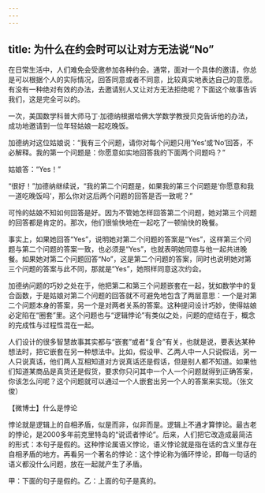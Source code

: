 ```yaml
---
---
---
```

title: 为什么在约会时可以让对方无法说“No”
---






在日常生活中，人们难免会受邀参加各种约会。通常，面对一个具体的邀请，你总是可以根据个人的实际情况，回答同意或者不同意，比较真实地表达自己的意愿。有没有一种绝对有效的办法，去邀请别人又让对方无法拒绝呢？下面这个故事告诉我们，这是完全可以的。

一次，美国数学科普大师马丁·加德纳根据哈佛大学数学教授贝克告诉他的办法，成功地邀请到一位年轻姑娘一起吃晚饭。

加德纳对这位姑娘说：“我有三个问题，请你对每个问题只用‘Yes’或‘No’回答，不必解释。我的第一个问题是：你愿意如实地回答我的下面两个问题吗？”

姑娘答：“Yes！”

“很好！”加德纳继续说，“我的第二个问题是，如果我的第三个问题是‘你愿意和我一道吃晚饭吗’，那么你对这后两个问题的回答是否一致呢？”

可怜的姑娘不知如何回答是好。因为不管她怎样回答第二个问题，她对第三个问题的回答都是肯定的。那次，他们很愉快地在一起吃了一顿愉快的晚餐。

事实上，如果她回答“Yes”，说明她对第二个问题的答案是“Yes”，这样第三个问题与第二个问题的答案一致，也必须是“Yes”，也就表明她同意与他一起共进晚餐。如果她对第二个问题回答“No”，这是第二个问题的答案，同时也说明她对第三个问题的答案与此不同，那就是“Yes”，她照样同意这次约会。

加德纳问题的巧妙之处在于，他把第二和第三个问题嵌套在一起，犹如数学中的复合函数，于是姑娘对第二个问题的回答就不可避免地包含了两层意思：一个是对第二个问题本身的答案，另一个是对两者关系的答案。这种提问设计巧妙，使得姑娘必定陷在“圈套”里。这个问题也与“逻辑悖论”有类似之处，问题的症结在于，概念的完成性与过程性混在一起。

人们设计的很多智慧故事其实都与“嵌套”或者“复合”有关，也就是说，要表达某种想法时，把它嵌套在另一种想法中。比如，假设甲、乙两人中一人只说假话，另一人只说真话，他们两人互相知道对方说真话还是假话，但是别人都不知道。如果他们知道某商品是真货还是假货，要求你只问其中一个人一个问题就得到正确答案，你该怎么问呢？这个问题就可以通过一个人嵌套出另一个人的答案来实现。（张文俊）

【微博士】什么是悖论



悖论就是逻辑上的自相矛盾，似是而非，似非而是。逻辑上不通才算悖论。最古老的悖论，是2000多年前克里特岛的“说谎者悖论”。后来，人们把它改造成最简洁的形式：本句子是假的。这种悖论属语义悖论，语义悖论就是指在话的含义里存在自相矛盾的地方。再看另一个著名的悖论：这个悖论称为循环悖论，即每一句话的语义都没什么问题，放在一起就产生了矛盾。

甲：下面的句子是假的。乙：上面的句子是真的。